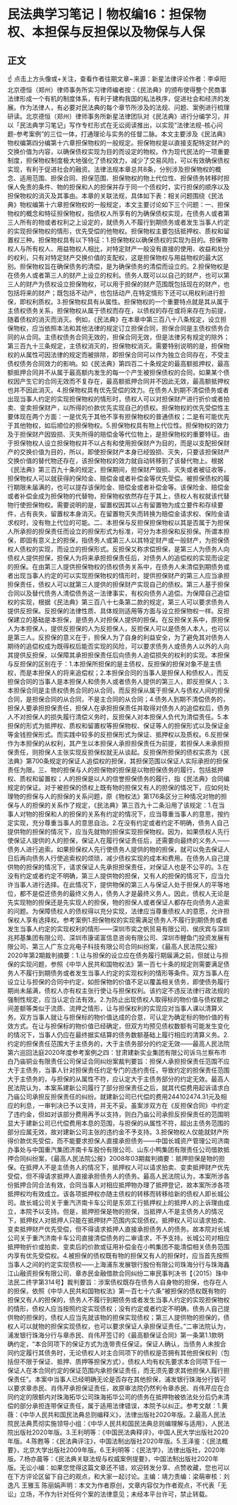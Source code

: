 # 民法典学习笔记丨物权编16：担保物权、本担保与反担保以及物保与人保
## 正文
☝ 点击上方头像或+关注，查看作者往期文章~来源：新星法律评论作者：李卓阳 北京德恒（郑州）律师事务所实习律师编者按：《民法典》的颁布使得整个民商事法律形成一个有机的制度体系，有利于建构我国的私法秩序，促进社会和经济的发展。作为法律人，有必要对民法典的每个章节所涉及的法规、问题、案例进行梳理研读。北京德恒（郑州）律师事务所新星法律团队对《民法典》进行分编学习，并以「民法典学习笔记」写作专栏形式在无讼阅读推出，以实现“法律法规-核心问题-参考案例”的三位一体，打通理论与实务的任督二脉。本文主要涉及《民法典》物权编第四分编第十六章担保物权的一般规定。担保物权是以直接支配特定财产的交换价值为内容，以确保债权实现为目的而设定的物权。作为现代民法的一项重要制度，担保物权制度极大地强化了债权效力，减少了交易风险，可以有效确保债权实现，有利于促进社会的融资。法律法规本章总共8条，分别涉及担保物权的概念、适用范围、担保合同、担保范围、担保物权的物上代位性、担保债务转移时担保人免责的条件、物的担保和人的担保并存于同一个债权时，实行担保的顺序以及担保物权的消灭及其事由。本章的关联法规，具体如下表：相关问题围绕《民法典》物权编第十六章担保物权的一般规定，本文主要讨论如下三个问题：一、担保物权的概念和特征担保物权，指债权人所享有的为确保债权实现，在债务人或者第三人所有的物或者权利之上设定的，就债务人不履行到期债务或者发生当事人约定的实现担保物权的情形，优先受偿的他物权。担保物权主要包括抵押权、质权和留置权三种。担保物权具有以下特征：1.担保物权以确保债权的实现为目的。担保物权人与所有权人、用益物权人相比，对特定财产一般没有直接的使用、收益和处分的权利，只有对特定财产交换价值的支配权，这是担保物权与用益物权的最大区别。担保物权旨在确保债务的清偿，是为确保债务的清偿而设立的。2.担保物权是在债务人或者第三人的财产上设立的权利。债务人既可以以自己的财产，也可以第三人的财产为债权设立担保物权，可以用于担保的财产范围既包括现在的财产，也包括将来的财产；既包括不动产，也包括动产,在特定情形下还可以用权利进行担保，即权利质权。3.担保物权具有从属性。担保物权的一个重要特点就是其从属于主债权债务关系，担保物权从属于债权而存在，以债权的存在或将来存在为前提，随着债权的消灭而消灭。例如，《民法典》在本章中第三百八十八条规定，设立担保物权，应当依照本法和其他法律的规定订立担保合同，担保合同是主债权债务合同的从合同。主债权债务合同无效的，担保合同无效，但是法律另有规定的除外；第三百九十三条规定，主债权消灭的，担保物权消灭。需要特别说明的是，担保物权的从属性可因法律的规定而被排除，即担保合同可以作为独立合同存在，不受主债权债务合同效力的影响。如《民法典》第四百二十条规定的最高额抵押权，最高额抵押合同并不从属于最高额内发生的每一个产生被担保债权的合同，如果某个债权因产生它的合同无效而不复存在，最高额抵押合同并不因此无效，最高额抵押权也并不因此消灭。4.担保物权具有优先受偿的效力。在债务人到期不清偿债务或者出现当事人约定的实现担保物权的情形时，债权人可以对担保财产进行折价或者拍卖、变卖担保财产，以所得的价款优先实现自己的债权。担保物权的优先受偿性主要体现在两个方面：一是优先于其他不享有担保物权的普通债权；二是有可能优先于其他物权，如后顺位的担保物权。5.担保物权具有物上代位性。担保物权的效力及于担保财产因毁损、灭失所得的赔偿金等代位物上，是担保物权的重要特征。由于担保物权人设立担保物权并不以占有和使用担保财产为目的，而是以支配担保财产的交换价值为目的，所以，即使担保财产本身已经毁损、灭失，只要该担保财产交换价值的替代物还存在，该担保物权的效力就自动转移到了该替代物上。根据《民法典》第三百九十条的规定，担保期间，担保财产毁损、灭失或者被征收等，担保物权人可以就获得的保险金、赔偿金或者补偿金等优先受偿。被担保债权的履行期限未届满的，也可以提存该保险金、赔偿金或者补偿金等。该保险金、赔偿金或者补偿金成为担保物的代替物，担保物权依然存在于其上，债权人有权就该代替物行使担保物权。需要说明的是，留置权因其以占有留置物为成立要件和存续要件，占有丧失，留置权本身消灭。在留置物灭失而转换为赔偿金请求权、保险金请求权时，没有物上代位的可能。二、本担保与反担保担保物权以其是否属于为担保人所承担的担保责任而设立的担保形式为标准，可分为本担保和反担保。所谓本担保，即固有意义上的担保，指债务人或第三人以其特定财产或一般财产，为担保债权人债权的实现，而设立的担保形式。反担保又称求偿担保，是第三人为债务人向债权人提供担保，担保人为将来承担担保责任后，对债务人的追偿权的实现而设定的担保。在由第三人提供担保物权的债权债务关系中，在债务人未清偿到期债务或者出现当事人约定的可以实现担保物权的情形时，提供担保财产的第三人应当承担担保责任，债权人可以就第三人提供的担保财产实现自己的债权。第三人基于担保合同以及替代债务人清偿债务这一法律事实，有权向债务人追偿。为保障自己追偿权的实现，根据《民法典》第三百八十七条第二款的规定，第三人可以要求债务人提供反担保。反担保的法律性质、具体规则适用等方面与设立担保物权一样。反担保建立的基础是本担保，是债务人对担保人提供的担保。在反担保关系中，原担保人为本担保人，提供反担保的人为反担保人，反担保人可以是债务人本人，也可以是第三人。反担保的意义在于，担保人为了自身的利益安全，为了避免其对债务人期待的追偿权成为既得权后能否实现的风险，可以要求债务人或债务人以外的人向其提供反担保，以保障其承担担保责任后向债务人追偿损失的权利的实现。本担保与反担保的区别在于：1.本担保所担保的是主债权，反担保的担保对象不是主债权，而是本担保人的将来追偿权；2.本担保合同的当事人是担保人和债权人，而反担保合同的当事人是本担保人和债务人或者债务人提供的第三人，即反担保人；3.本担保合同是主债权债务合同的从合同，而反担保从属于担保人与债权人间的担保合同，是担保合同的从合同，不是主合同的从合同；4.债务人到期不清偿债务的，担保人要承担担保责任，担保人在承担担保责任并取得对债务人的追偿权后，债务人不对担保人的损失履行清偿义务时，反担保人对本担保人负代为清偿责任。5.本担保的形式为抵押权、质权和留置权等担保物权、保证等人的担保形式以及保证金等金钱担保形式。而实践中较多的反担保形式为保证、抵押权以及质权。6.反担保作为本担保的从权利，其产生以本担保人承担担保责任为前提，若担保人未承担担保责任，则担保人主张实现反担保权就无从谈起。反担保所担保的债权实质为《民法典》第700条规定的保证人追偿权的担保，其担保范围以保证人实际承担的担保责任为限。三、物的担保与人的担保物的担保是以物担保债务的履行，包括抵押权、质权和留置权；人的担保是以人的信誉担保债务的履行，指《民法典》合同编规定的保证。对于被担保的债权上既有物的担保又有人的担保的情况下，应如何处理物的担保与人的担保的关系问题，原《物权法》第176条区分三种情况对物的担保与人的担保的关系作了规定，《民法典》第三百九十二条沿用了该规定：1.在当事人对物的担保和人的担保的关系有约定的情况下，应当尊重当事人的意思，按约定实现，充分尊重当事人的意思自治。2.在没有约定或者约定不明确，债务人自己提供物的担保的情况下，应当先就物的担保实现担保物权。因为，如果债权人先行使保证人提供的人的担保，保证人在履行保证责任后，还需要向最终的义务人——债务人进行追索。如果担保权人先行使债务人提供的物的担保，就可以免去保证人日后再向债务人行使追索权的烦琐，减少债权实现的成本和费用。在债务人自己提供物的担保的情况下，请求保证人先承担担保责任，对保证人也是不公平的。3.在没有约定或者约定不明确，第三人提供物的担保，又有人的担保的情况下，应当允许当事人进行选择。在此情况下，提供物保的第三人与保证人处于担保人的平等地位，都不是偿还债务的最终义务人，债务人才是最终义务人。因此，债权人无论是先实现物的担保还是先实现人的担保，物的担保人或者保证人都存在向债务人追索的问题。为保障债权人的债权得以充分实现，法律应当尊重债权人的意愿，允许担保权人享有选择权。参考案例1.担保物权的实现需满足债务人不履行到期债务或者发生当事人约定的实现权利的情形——深圳市奕之帆贸易有限公司、侯庆宾与深圳兆邦基集团有限公司、深圳市康诺富信息咨询有限公司、深圳市鲤鱼门投资发展有限公司、第三人广东立兆电子科技有限公司合同纠纷案，《最高人民法院公报》2020年第2期裁判摘要：1.让与担保的设立应在债务履行期届满之前，但就让与担保的实现问题，参照《中华人民共和国物权法》第一百七十条的规定则需要满足债务人不履行到期债务或者发生当事人约定的实现权利的情形等条件。双方当事人在设立让与担保的合同中约定，如担保物的价值不足以覆盖相关债务，即使债务履行期尚未届满，债权人亦有权主张行使让与担保权利。该约定不违反法律行政法规的强制性规定，应当认定合法有效。2.为防止出现债权人取得标的物价值与债权额之间差额等类似于流质、流押之情形，让与担保权利的实现应对当事人课以清算义务。双方当事人就让与担保标的物价值达成的合意，可认定为确定标的物价值的有效方式。在让与担保标的物价值已经确定，但双方均预见债权数额有可能发生变化的情况下，当事人仍应在最终据实结算的债务数额基础上履行相应的清算义务。2.约定的担保责任范围大于主债务的，大于主债务部分的约定无效——最高人民法院第六巡回法庭2020年度参考案例之四：甘肃建新实业集团有限公司诉乌兰察布市白乃庙铜业有限责任公司保证合同纠纷案裁判要旨：担保人承担担保责任范围不应大于主债务，当事人针对担保责任约定专门的违约责任，导致约定的担保责任范围大于主债务的，与担保的从属性不符，应认定大于主债务部分的约定无效。最高人民法院认为，本案系建新公司履行了部分担保责任之后，就其代偿费用起诉请求白乃庙公司承担反担保责任的纠纷。就建新公司已代偿的费用244102474.31元及相应的利息，一审判决已予以支持，并无不妥。虽案涉双方在《反担保合同》中约定了违约金，但如对该部分费用再予以支持，则白乃庙公司承担反担保责任的范围明显大于建新公司已代偿费用本息的范围，与担保的从属性不符，超出主债务范围的部分应属无效，故对建新公司主张的违约金不予支持。3.担保物权人仅能就财产所得价款优先受偿，而不能要求担保人直接承担债务——中国长城资产管理公司济南办事处与中国重汽集团济南卡车股份有限公司、山东小鸭集团有限责任公司借款抵押合同纠纷案，《最高人民法院公报》2008年03期裁判摘要：抵押担保是物的担保。在抵押人不是主债务人的情况下，抵押权人可以请求拍卖、变卖抵押财产优先受偿，但不得请求抵押人直接承担债务人的债务。最高人民法院认为，本案所涉各份抵押合同合法有效，合同当事人对相应抵押物办理了抵押登记，故本案所涉各项抵押权均有效成立。该各项抵押权亦随主债权的转移而转移给新的债权人即长城公司。故长城公司关于重汽济南卡车公司是东郊工行抵押权上的抵押人的上诉理由成立，本院予以支持。但是，抵押担保是物的担保，当抵押人不是主债务人的情况下，抵押权人对抵押人只能在抵押财产范围内实现债权。抵押权人可以请求拍卖、变卖抵押财产优先受偿，但不得请求抵押人直接承担债务人的债务。故本院对长城公司关于重汽济南卡车公司直接清偿债务的二审请求，不予支持。长城公司对相应抵押物折价或拍卖、变卖后的价款或征用补偿金在小鸭集团不能清偿相关债务范围内享有优先受偿权。4.被担保的债权既有物的担保又有人的担保时，应当首先按照当事人之间的约定实现债权——上海浦东发展银行股份有限公司珠海分行与珠海鑫江山融资担保有限公司、章赤民金融借款合同纠纷二审民事判决书【（2015）珠中法民二终字第314号】裁判要旨：涉案债权既存在债务人自身物的担保，也存在人的担保，依照《中华人民共和国物权法》第一百七十六条“被担保的债权既有物的担保又有人的担保的，债务人不履行到期债务或者发生当事人约定的实现担保物权的情形，债权人应当按照约定实现债权；没有约定或者约定不明确，债务人自己提供物的担保的，债权人应当先就该物的担保实现债权；第三人提供物的担保的，债权人可以就物的担保实现债权，也可以要求保证人承担保证责任。”二审法院认为，浦发银行珠海分行与章赤民、肖伟芹签订的《最高额保证合同》第一条第1.1款明确约定，“本合同项下的保证方式为连带责任保证。保证人确认，当债务人未按合同约定履行其债务时，无论债权人对主合同项下的债权是否拥有其他担保权利（包括但不限于保证、抵押、质押等担保方式），债权人均有权先要求本合同项下任一保证人在本合同约定的保证范围内承担保证责任，而无须先要求其他担保人履行担保责任”。本案中当事人已经明确无论是否存在其他担保，浦发银行珠海分行皆可以要求章赤民、肖伟芹承担保证责任，故原审法院仍然判令章赤民、肖伟芹应在合同约定的限额内对珠海拓华公司珠海拓华公司的债务在抵押物被依法处分后仍未清偿的部分承担连带保证责任，属于适用法律错误，本院予以纠正。参考文献：1.黄薇：《中华人民共和国民法典总则编释义》，法律出版社2020年版。2.最高人民法院民法典贯彻实施领导小组：《中华人民共和国民法典总则编理解与适用》，人民法院出版社2020年版。3.王利明等：《中国民法典释评》，中国人民大学出版社2020年版。4.陈甦等：《民法典评注》，中国法制出版社2020年版。5.王泽鉴：《民法概要》，北京大学出版社2009年版。6.王利明等：《民法学》，法律出版社，2020年版。7.杨亦晨等：《民法典关联法规与权威案例提要》，中国法制出版社2020年版。无讼小编：如果您觉得这篇文章还不错，欢迎转发分享、点赞收藏，您也可以在下方评论区留下自己的观点，和大家一起讨论。主编：靖力责编：梁萌审核：刘逸凡 王雅玉 陈丽娟声明：本文为作者原创，文章内容仅为作者观点，不代表「无讼」立场，不作为针对任何个案的法律意见；未经本平台许可，禁止转载。